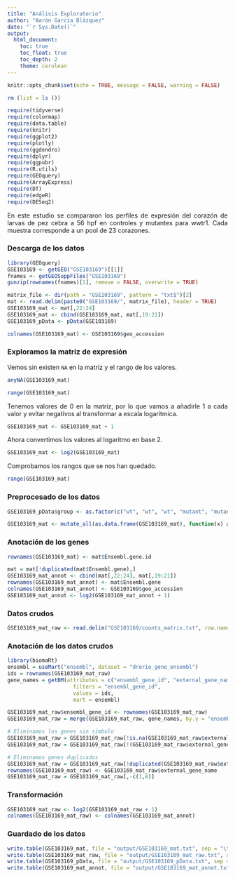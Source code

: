---
title: "Análisis Exploratorio"
author: "Aarón García Blázquez"
date: "`r Sys.Date()`"
output: 
  html_document:
    toc: true
    toc_float: true
    toc_depth: 2
    theme: cerulean
---

<style>
body {
text-align: justify}
</style>

```{r setup, echo=FALSE}
knitr::opts_chunk$set(echo = TRUE, message = FALSE, warning = FALSE)
```

```{r libraries, echo=FALSE}
rm (list = ls ())

require(tidyverse)
require(colormap)
require(data.table)
require(knitr)
require(ggplot2)
require(plotly)
require(ggdendro)
require(dplyr)
require(ggpubr)
require(R.utils)
require(GEOquery)
require(ArrayExpress)
require(DT)
require(edgeR)
require(DESeq2)
```

En este estudio se compararon los perfiles de expresión del corazón de larvas de pez cebra a 56 hpf en controles y mutantes para wwtr1. Cada muestra corresponde a un pool de 23 corazones.

### Descarga de los datos

```{r}
library(GEOquery)
GSE103169 <- getGEO("GSE103169")[[1]]
fnames <- getGEOSuppFiles("GSE103169")
gunzip(rownames(fnames)[1], remove = FALSE, overwrite = TRUE)

matrix_file <- dir(path = "GSE103169", pattern = "txt$")[2]
mat <- read.delim(paste0("GSE103169/", matrix_file), header = TRUE)
GSE103169_mat <- mat[,22:24]
GSE103169_mat <- cbind(GSE103169_mat, mat[,19:21])
GSE103169_pData <- pData(GSE103169)

colnames(GSE103169_mat) <- GSE103169$geo_accession
```

### Exploramos la matriz de expresión

Vemos sin existen `NA` en la matriz y el rango de los valores.

```{r}
anyNA(GSE103169_mat)
```

```{r}
range(GSE103169_mat)
```

Tenemos valores de 0 en la matriz, por lo que vamos a añadirle 1 a cada valor y evitar negativos al transformar a escala logarítmica.

```{r}
GSE103169_mat <- GSE103169_mat + 1
```

Ahora convertimos los valores al logaritmo en base 2.

```{r}
GSE103169_mat <- log2(GSE103169_mat)
```

Comprobamos los rangos que se nos han quedado.

```{r}
range(GSE103169_mat)
```

### Preprocesado de los datos

```{r}
GSE103169_pData$group <- as.factor(c("wt", "wt", "wt", "mutant", "mutant", "mutant"))

GSE103169_mat <- mutate_all(as.data.frame(GSE103169_mat), function(x) as.numeric(as.character(x)))
```

### Anotación de los genes

```{r}
rownames(GSE103169_mat) <- mat$Ensembl.gene.id

mat = mat[!duplicated(mat$Ensembl.gene),]
GSE103169_mat_annot <- cbind(mat[,22:24], mat[,19:21])
rownames(GSE103169_mat_annot) <- mat$Ensembl.gene
colnames(GSE103169_mat_annot) <- GSE103169$geo_accession
GSE103169_mat_annot <- log2(GSE103169_mat_annot + 1)
```

### Datos crudos

```{r}
GSE103169_mat_raw <- read.delim("GSE103169/counts_matrix.txt", row.names = 1)
```

### Anotación de los datos crudos

```{r}
library(biomaRt)
ensembl = useMart("ensembl", dataset = "drerio_gene_ensembl")
ids = rownames(GSE103169_mat_raw)
gene_names = getBM(attributes = c("ensembl_gene_id", "external_gene_name"),
                     filters = "ensembl_gene_id",
                     values = ids,
                     mart = ensembl)

GSE103169_mat_raw$ensembl_gene_id <- rownames(GSE103169_mat_raw)
GSE103169_mat_raw = merge(GSE103169_mat_raw, gene_names, by.y = "ensembl_gene_id", all.x = TRUE)

# Eliminamos los genes sin símbolo
GSE103169_mat_raw = GSE103169_mat_raw[!is.na(GSE103169_mat_raw$external_gene_name),]
GSE103169_mat_raw = GSE103169_mat_raw[!(GSE103169_mat_raw$external_gene_name == ""),]

# Eliminamos genes duplicados
GSE103169_mat_raw = GSE103169_mat_raw[!duplicated(GSE103169_mat_raw$external_gene_name),]
rownames(GSE103169_mat_raw) <- GSE103169_mat_raw$external_gene_name
GSE103169_mat_raw = GSE103169_mat_raw[,-c(1,8)]
```

### Transformación

```{r}
GSE103169_mat_raw <- log2(GSE103169_mat_raw + 1)
colnames(GSE103169_mat_raw) <- colnames(GSE103169_mat_annot)
```

### Guardado de los datos

```{r}
write.table(GSE103169_mat, file = "output/GSE103169_mat.txt", sep = "\t", quote = FALSE)
write.table(GSE103169_mat_raw, file = "output/GSE103169_mat_raw.txt", sep = "\t", quote = FALSE)
write.table(GSE103169_pData, file = "output/GSE103169_pData.txt", sep = "\t", quote = FALSE)
write.table(GSE103169_mat_annot, file = "output/GSE103169_mat_annot.txt", sep = "\t", quote = FALSE)
```

